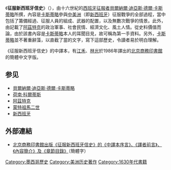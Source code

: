 {{unreferenced|time=2019-08-21}}
{{Infobox book
| name           = 征服新西班牙信史
| image          = Historia verdadera conquista Nueva España portada.jpg
| caption        = 
| author         = [[貝爾納爾·迪亞斯·德爾·卡斯蒂略|貝爾納爾·迪亞斯·德爾·卡斯蒂略]]
| title_orig     = {{lang|es|Historia verdadera de la conquista de la Nueva España}}
| orig_lang_code = es
| translator     = Maurice Keatinge
| illustrator    =
| cover_artist   =
| country        = {{UK}}
| language       = [[英语|英语]]
| subject        = Cortés, Hernán, -- 1485-1547.<br>墨西哥 -- 历史 -- 占领， 1519-1540.
| release_date= 1800 <br>1963 
| media_type     = 印刷
| pages          = 514
| awards         =
|isbn= 0-14-044123-9
| oclc           =  723180350
| dewey          =
| congress       =
}}
《'''征服新西班牙信史'''》（{{lang-es|''Historia verdadera de la conquista de la Nueva España''}}），由十六世紀的[[西班牙|西班牙]][[征服者|征服者]][[貝爾納爾·迪亞斯·德爾·卡斯蒂略|貝爾納爾·迪亞斯·德爾·卡斯蒂略]]所撰，內容是[[貝爾納爾·迪亞斯·德爾·卡斯蒂略|卡斯蒂略]]參與[[中美洲|中美洲]]（即[[新西班牙總督轄區|新西班牙]]）征服戰爭的全部過程，當中包括了籌備經過、征服人員的組成、武器的配置，以及無數次戰爭的情景。此外，由記載了[[阿茲特克|阿茲特克]]的政治軍事、社會民情、經濟文化、風土人情。從史料價值而論，由於該書內容是[[貝爾納爾·迪亞斯·德爾·卡斯蒂略|卡斯蒂略]]本人的耳聞目見，故可稱為第一手資料。另外，[[貝爾納爾·迪亞斯·德爾·卡斯蒂略|卡斯蒂略]]並不著重辭藻，以直截了當的文字，寫下這部歷史，令讀者易於明白理解。

《征服新西班牙信史》的中譯本，有[[江禾|江禾]]、[[林光|林光]]於1986年譯出的[[北京|北京]][[商務印書館|商務印書館]]的簡體中文字版。

== 参见 ==
* [[貝爾納爾·迪亞斯·德爾·卡斯蒂略|貝爾納爾·迪亞斯·德爾·卡斯蒂略]]
* [[荷南·科爾蒂斯|荷南·科爾蒂斯]]
* [[阿茲特克|阿茲特克]]
* [[蒙特祖馬二世|蒙特祖馬二世]]
* [[新西班牙總督轄區|新西班牙]]

== 外部連結 ==
* [https://web.archive.org/web/20041221214422/http://www.cp.com.cn/scrp/bookdetail.cfm?iBookNo=4425&sYc=1-3 北京商務印書館出版《征服新西班牙信史》的《中譯本序言》、《譯者前言》、《內容簡介》及《章節目錄》]（簡體字）

{{Historicalrecords-stub}}

[[Category:墨西哥歷史|Category:墨西哥歷史]]
[[Category:美洲历史著作|Category:美洲历史著作]]
[[Category:1630年代書籍|Category:1630年代書籍]]